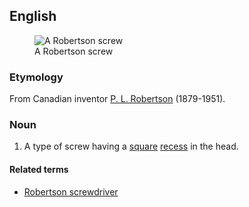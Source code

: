 ==English==
[[Image:Robertson_screw.jpg|thumb|A Robertson screw]]

===Etymology===
From Canadian inventor [[w:P._L._Robertson|P. L. Robertson]] (1879-1951).

===Noun===
{{en-noun|sg=[[Robertson]] [[screw]]}}

# {{context|mainly|Canada}} A type of screw having a [[square]] [[recess]] in the head.

====Related terms====
*[[Robertson screwdriver]]